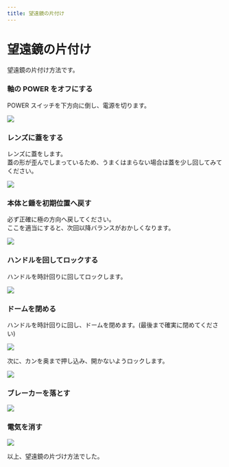 ```yaml
---
title: 望遠鏡の片付け
---
```



# 望遠鏡の片付け

望遠鏡の片付け方法です。

<Steps>

### 軸の POWER をオフにする

POWER スイッチを下方向に倒し、電源を切ります。

![](/img/ts_sw.webp)

### レンズに蓋をする

レンズに蓋をします。 <br />
蓋の形が歪んでしまっているため、うまくはまらない場合は蓋を少し回してみてください。

![](/img/ts_cap1.webp)

### 本体と錘を初期位置へ戻す

<Callout type="warning">
  必ず正確に極の方向へ戻してください。 <br />
  ここを適当にすると、次回以降バランスがおかしくなります。
</Callout>

![](/img/ts_all.webp)

### ハンドルを回してロックする

ハンドルを時計回りに回してロックします。

![](/img/ts_handle_lock.webp)

### ドームを閉める

ハンドルを時計回りに回し、ドームを閉めます。(最後まで確実に閉めてください)

![](/img/dome_handle_close.webp)

次に、カンを奥まで押し込み、開かないようロックします。

![](/img/dome_kan_close.webp)

### ブレーカーを落とす

![](/img/breaker_off.webp)

### 電気を消す

![](/img/light_sw1.webp)

</Steps>

以上、望遠鏡の片づけ方法でした。

